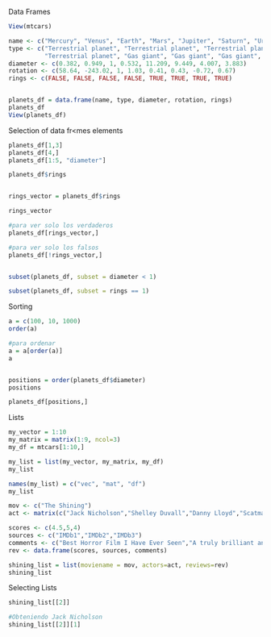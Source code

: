 Data Frames

```r
View(mtcars)

name <- c("Mercury", "Venus", "Earth", "Mars", "Jupiter", "Saturn", "Uranus", "Neptune")
type <- c("Terrestrial planet", "Terrestrial planet", "Terrestrial planet", 
          "Terrestrial planet", "Gas giant", "Gas giant", "Gas giant", "Gas giant")
diameter <- c(0.382, 0.949, 1, 0.532, 11.209, 9.449, 4.007, 3.883)
rotation <- c(58.64, -243.02, 1, 1.03, 0.41, 0.43, -0.72, 0.67)
rings <- c(FALSE, FALSE, FALSE, FALSE, TRUE, TRUE, TRUE, TRUE)


planets_df = data.frame(name, type, diameter, rotation, rings)
planets_df
View(planets_df)


```

Selection of data fr<mes elements

```r
planets_df[1,3]
planets_df[4,]
planets_df[1:5, "diameter"]

planets_df$rings


rings_vector = planets_df$rings

rings_vector

#para ver solo los verdaderos
planets_df[rings_vector,]

#para ver solo los falsos
planets_df[!rings_vector,]


subset(planets_df, subset = diameter < 1)

subset(planets_df, subset = rings == 1)

```

Sorting

```r
a = c(100, 10, 1000)
order(a)

#para ordenar 
a = a[order(a)]
a


positions = order(planets_df$diameter)
positions

planets_df[positions,]
```

Lists

```r
my_vector = 1:10
my_matrix = matrix(1:9, ncol=3)
my_df = mtcars[1:10,]

my_list = list(my_vector, my_matrix, my_df)
my_list

names(my_list) = c("vec", "mat", "df")
my_list

```


```r
mov <- c("The Shining")
act <- matrix(c("Jack Nicholson","Shelley Duvall","Danny Lloyd","Scatman Crothers","Barry Nelson"))

scores <- c(4.5,5,4)
sources <- c("IMDb1","IMDb2","IMDb3")
comments <- c("Best Horror Film I Have Ever Seen","A truly brilliant and scary film from Stanley Kubrick","A masterpiece of psychological horror")
rev <- data.frame(scores, sources, comments)

shining_list = list(moviename = mov, actors=act, reviews=rev)
shining_list
```

Selecting Lists
```r
shining_list[[2]]

#Obteniendo Jack Nicholson
shining_list[[2]][1]



```


